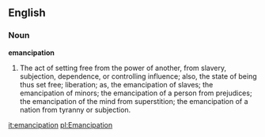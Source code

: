 ==English==

===Noun===

'''emancipation'''

#The act of setting free from the power of another, from slavery, subjection, dependence, or controlling influence; also, the state of being thus set free; liberation; as, the emancipation of slaves; the emancipation of minors; the emancipation of a person from prejudices; the emancipation of the mind from superstition; the emancipation of a nation from tyranny or subjection.

[[it:emancipation]]
[[pl:Emancipation]]